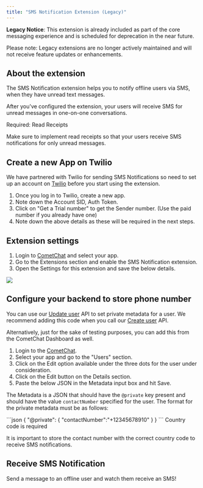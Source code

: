 ```yaml
---
title: "SMS Notification Extension (Legacy)"
---
```


<Warning>

**Legacy Notice**: This extension is already included as part of the core messaging experience and is scheduled for deprecation in the near future.

Please note: Legacy extensions are no longer actively maintained and will not receive feature updates or enhancements.

</Warning>

## About the extension

The SMS Notification extension helps you to notify offline users via SMS, when they have unread text messages.

After you've configured the extension, your users will receive SMS for unread messages in one-on-one conversations.

<Warning>
Required: Read Receipts

Make sure to implement read receipts so that your users receive SMS notifications for only unread messages.

</Warning>

## Create a new App on Twilio

We have partnered with Twilio for sending SMS Notifications so need to set up an account on [Twilio](https://www.twilio.com) before you start using the extension.

1. Once you log in to Twilio, create a new app.
2. Note down the Account SID, Auth Token.
3. Click on "Get a Trial number" to get the Sender number. (Use the paid number if you already have one)
4. Note down the above details as these will be required in the next steps.

## Extension settings

1. Login to [CometChat](https://app.cometchat.com/login) and select your app.
2. Go to the Extensions section and enable the SMS Notification extension.
3. Open the Settings for this extension and save the below details.

<Frame>
  <img src="/images/d51e00ee-1623199859-fdcff7272ecf6e64ef4adc50739e2f3a.png" />
</Frame>

## Configure your backend to store phone number

You can use our [Update user](https://api-explorer.cometchat.com/reference/update-user) API to set private metadata for a user. We recommend adding this code when you call our [Create user](https://api-explorer.cometchat.com/reference/creates-user) API.

Alternatively, just for the sake of testing purposes, you can add this from the CometChat Dashboard as well.

1. Login to the [CometChat](https://app.cometchat.com/login).
2. Select your app and go to the "Users" section.
3. Click on the Edit option available under the three dots for the user under consideration.
4. Click on the Edit button on the Details section.
5. Paste the below JSON in the Metadata input box and hit Save.

The Metadata is a JSON that should have the `@private` key present and should have the value `contactNumber` specified for the user. The format for the private metadata must be as follows:

<Tabs>
<Tab title="JSON">
```json
{
  "@private":
  {
    "contactNumber":"+12345678910"
  }
}
```

</Tab>

</Tabs>

<Note>
Country code is required

It is important to store the contact number with the correct country code to receive SMS notifications.

</Note>

## Receive SMS Notification

Send a message to an offline user and watch them receive an SMS!

